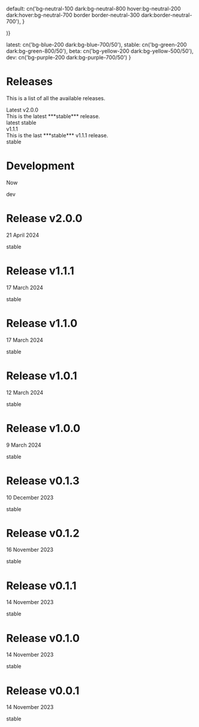 


  default: cn('bg-neutral-100 dark:bg-neutral-800 hover:bg-neutral-200 dark:hover:bg-neutral-700 border border-neutral-300 dark:border-neutral-700'),
}

  <Link
    {...props}
    href={href}
    target={href.startsWith('http') ? '_blank' : '_self'}
    className={cn(
      'flex items-center justify-center text-center gap-2 px-4 py-2 rounded-md transition-colors',
      'text-neutral-800 dark:text-neutral-50',
      'h-44',
      linkVariant[variant],
      className
    )}
  />
)}

  latest: cn('bg-blue-200 dark:bg-blue-700/50'),
  stable: cn('bg-green-200 dark:bg-green-800/50'),
  beta: cn('bg-yellow-200 dark:bg-yellow-500/50'),
  dev: cn('bg-purple-200 dark:bg-purple-700/50')
}


<div className='w-full flex-col flex items-center pt-12'>

  # Releases

  This is a list of all the available releases.

  <div className='flex flex-wrap items-center justify-center gap-8 mt-12'>
    <VersionLink className='w-56 flex-col justify-between items-start' href='/docs/v2'>
      <div className='flex flex-row items-center gap-2'>
        <ExternalLinkIcon className='w-6 h-6' />
        <Text className='text-lg font-bold'>Latest v2.0.0</Text>
      </div>
      <Text className='text-sm font-light text-left ml-4'>This is the latest ***stable*** release.</Text>
      <div className='flex flex-row self-end mt-auto mb-1 gap-2'>
        <StatusBadge variant='latest'>latest</StatusBadge>
        <StatusBadge variant='stable'>stable</StatusBadge>
      </div>
    </VersionLink>
    <VersionLink className='w-56 flex-col justify-between items-start' href='/docs/v1'>
      <div className='flex flex-row items-center gap-2'>
        <ExternalLinkIcon className='w-6 h-6' />
        <Text className='text-lg font-bold'>v1.1.1</Text>
      </div>
      <Text className='text-sm font-light text-left ml-4'>This is the last ***stable*** v1.1.1 release.</Text>
      <div className='flex flex-row self-end mt-auto mb-1 gap-2'>
        <StatusBadge variant='stable'>stable</StatusBadge>
      </div>
    </VersionLink>
  </div>

  <div className="w-1/3 mt-10 mb-5 h-[0.1rem] mx-auto rounded bg-black/50 dark:bg-white/50" />

  <div className="mx-auto items-center flex flex-col gap-4 w-2/5">
    <Link target="_blank" href='https://github.com/python-thread/thread' className="flex flex-row w-full justify-between px-4 py-2 rounded-md items-center text-sm font-light hover:bg-neutral-100/40 dark:hover:bg-neutral-800/20 transition-all">
      <div className="flex flex-col justify-between">
        <h1 className="font-normal text-lg">Development</h1>
        <p>Now</p>
      </div>
      <StatusBadge variant='dev'>dev</StatusBadge>
    </Link>
    <Link target="_blank" href='/github/v2.0.0' className="flex flex-row w-full justify-between px-4 py-2 rounded-md items-center text-sm font-light hover:bg-neutral-100/40 dark:hover:bg-neutral-800/20 transition-all">
      <div className="flex flex-col justify-between">
        <h1 className="font-normal text-lg">Release v2.0.0</h1>
        <p>21 April 2024</p>
      </div>
      <StatusBadge variant='stable'>stable</StatusBadge>
    </Link>
    <Link target="_blank" href='/github/v1.1.1' className="flex flex-row w-full justify-between px-4 py-2 rounded-md items-center text-sm font-light hover:bg-neutral-100/40 dark:hover:bg-neutral-800/20 transition-all">
      <div className="flex flex-col justify-between">
        <h1 className="font-normal text-lg">Release v1.1.1</h1>
        <p>17 March 2024</p>
      </div>
      <StatusBadge variant='stable'>stable</StatusBadge>
    </Link>
    <Link target="_blank" href='/github/v1.1.0' className="flex flex-row w-full justify-between px-4 py-2 rounded-md items-center text-sm font-light hover:bg-neutral-100/40 dark:hover:bg-neutral-800/20 transition-all">
      <div className="flex flex-col justify-between">
        <h1 className="font-normal text-lg">Release v1.1.0</h1>
        <p>17 March 2024</p>
      </div>
      <StatusBadge variant='stable'>stable</StatusBadge>
    </Link>
    <Link target="_blank" href='/github/v1.0.1' className="flex flex-row w-full justify-between px-4 py-2 rounded-md items-center text-sm font-light hover:bg-neutral-100/40 dark:hover:bg-neutral-800/20 transition-all">
      <div className="flex flex-col justify-between">
        <h1 className="font-normal text-lg">Release v1.0.1</h1>
        <p>12 March 2024</p>
      </div>
      <StatusBadge variant='stable'>stable</StatusBadge>
    </Link>
    <Link target="_blank" href='/github/v1.0.0' className="flex flex-row w-full justify-between px-4 py-2 rounded-md items-center text-sm font-light hover:bg-neutral-100/40 dark:hover:bg-neutral-800/20 transition-all">
      <div className="flex flex-col justify-between">
        <h1 className="font-normal text-lg">Release v1.0.0</h1>
        <p>9 March 2024</p>
      </div>
      <StatusBadge variant='stable'>stable</StatusBadge>
    </Link>
    <Link target="_blank" href='/github/v0.1.3' className="flex flex-row w-full justify-between px-4 py-2 rounded-md items-center text-sm font-light hover:bg-neutral-100/40 dark:hover:bg-neutral-800/20 transition-all">
      <div className="flex flex-col justify-between">
        <h1 className="font-normal text-lg">Release v0.1.3</h1>
        <p>10 December 2023</p>
      </div>
      <StatusBadge variant='stable'>stable</StatusBadge>
    </Link>
    <Link target="_blank" href='/github/v0.1.2' className="flex flex-row w-full justify-between px-4 py-2 rounded-md items-center text-sm font-light hover:bg-neutral-100/40 dark:hover:bg-neutral-800/20 transition-all">
      <div className="flex flex-col justify-between">
        <h1 className="font-normal text-lg">Release v0.1.2</h1>
        <p>16 November 2023</p>
      </div>
      <StatusBadge variant='stable'>stable</StatusBadge>
    </Link>
    <Link target="_blank" href='/github/v0.1.1' className="flex flex-row w-full justify-between px-4 py-2 rounded-md items-center text-sm font-light hover:bg-neutral-100/40 dark:hover:bg-neutral-800/20 transition-all">
      <div className="flex flex-col justify-between">
        <h1 className="font-normal text-lg">Release v0.1.1</h1>
        <p>14 November 2023</p>
      </div>
      <StatusBadge variant='stable'>stable</StatusBadge>
    </Link>
    <Link target="_blank" href='/github/v0.1.0' className="flex flex-row w-full justify-between px-4 py-2 rounded-md items-center text-sm font-light hover:bg-neutral-100/40 dark:hover:bg-neutral-800/20 transition-all">
      <div className="flex flex-col justify-between">
        <h1 className="font-normal text-lg">Release v0.1.0</h1>
        <p>14 November 2023</p>
      </div>
      <StatusBadge variant='stable'>stable</StatusBadge>
    </Link>
    <Link target="_blank" href='/github/v0.0.1' className="flex flex-row w-full justify-between px-4 py-2 rounded-md items-center text-sm font-light hover:bg-neutral-100/40 dark:hover:bg-neutral-800/20 transition-all">
      <div className="flex flex-col justify-between">
        <h1 className="font-normal text-lg">Release v0.0.1</h1>
        <p>14 November 2023</p>
      </div>
      <StatusBadge variant='stable'>stable</StatusBadge>
    </Link>
  </div>

</div>


